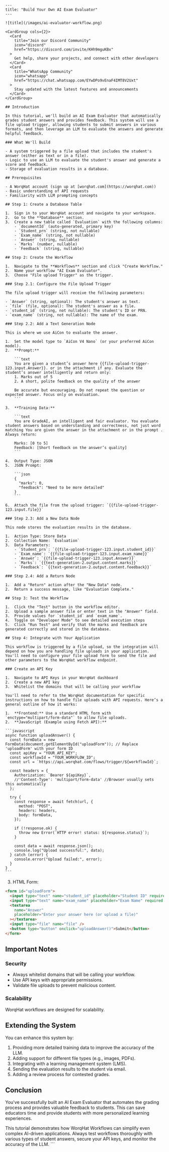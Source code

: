 ````mdx
---
title: "Build Your Own AI Exam Evaluator"
---

![title](/images/ai-evaluator-workflow.png)

<CardGroup cols={2}>
  <Card
    title="Join our Discord Community"
    icon="discord"
    href="https://discord.com/invite/KHh9mguKBx"
  >
    Get help, share your projects, and connect with other developers
  </Card>
  <Card
    title="WhatsApp Community"
    icon="whatsapp"
    href="https://chat.whatsapp.com/EYwDPo9vEnaF4IMT8V2Uxt"
  >
    Stay updated with the latest features and announcements
  </Card>
</CardGroup>

## Introduction

In this tutorial, we'll build an AI Exam Evaluator that automatically grades student answers and provides feedback. This system will use a file upload trigger, allowing students to submit answers in various formats, and then leverage an LLM to evaluate the answers and generate helpful feedback.

### What We'll Build

- A system triggered by a file upload that includes the student's answer (either as text or in a file).
- Logic to use an LLM to evaluate the student's answer and generate a score and feedback.
- Storage of evaluation results in a database.

## Prerequisites

- A WorqHat account (sign up at [worqhat.com](https://worqhat.com))
- Basic understanding of API requests
- Familiarity with LLM prompting concepts

## Step 1: Create a Database Table

1.  Sign in to your WorqHat account and navigate to your workspace.
2.  Go to the **Database** section.
3.  Create a new table called `Evaluation` with the following columns:
    - `documentId` (auto-generated, primary key)
    - `Student_prn` (string, not nullable)
    - `Exam_name` (string, not nullable)
    - `Answer` (string, nullable)
    - `Marks` (number, nullable)
    - `Feedback` (string, nullable)

## Step 2: Create the Workflow

1.  Navigate to the **Workflows** section and click "Create Workflow."
2.  Name your workflow "AI Exam Evaluator".
3.  Choose "File upload Trigger" as the trigger.

### Step 2.1: Configure the File Upload Trigger

The file upload trigger will receive the following parameters:

- `Answer` (string, optional): The student's answer as text.
- `file` (file, optional): The student's answer as a file.
- `student_id` (string, not nullable): The student's ID or PRN.
- `exam_name` (string, not nullable): The name of the exam.

### Step 2.2: Add a Text Generation Node

This is where we use AiCon to evaluate the answer.

1.  Set the model type to `AiCon V4 Nano` (or your preferred AiCon model).
2.  **Prompt:**

    ```text
    You are given a student’s answer here {{file-upload-trigger-123.input.Answer}}. or in the attachment if any. Evaluate the student’s answer intelligently and return only:
    1. Marks out of 5
    2. A short, polite feedback on the quality of the answer

    Be accurate but encouraging. Do not repeat the question or expected answer. Focus only on evaluation.
    ```

3.  **Training Data:**

    ```text
    You are GradeAI, an intelligent and fair evaluator. You evaluate student answers based on understanding and correctness, not just word matching You are given the answer in the attachment or in the prompt . Always return:

    Marks: [0 to 5]
    Feedback: [Short feedback on the answer’s quality]
    ```

4.  Output Type: JSON
5.  JSON Prompt:

    ```json
    {
      "marks": 0,
      "feedback": "Need to be more detailed"
    }
    ```

6.  Attach the file from the upload trigger: `{{file-upload-trigger-123.input.file}}`

### Step 2.3: Add a New Data Node

This node stores the evaluation results in the database.

1.  Action Type: Store Data
2.  Collection Name: `Evaluation`
3.  Data Parameters:
    - `Student_prn`: `{{file-upload-trigger-123.input.student_id}}`
    - `Exam_name`: `{{file-upload-trigger-123.input.exam_name}}`
    - `Answer`: `{{file-upload-trigger-123.input.Answer}}`
    - `Marks`: `{{text-generation-2.output.content.marks}}`
    - `Feedback`: `{{text-generation-2.output.content.feedback}}`

### Step 2.4: Add a Return Node

1.  Add a "Return" action after the "New Data" node.
2.  Return a success message, like "Evaluation Complete."

## Step 3: Test the Workflow

1.  Click the "Test" button in the workflow editor.
2.  Upload a sample answer file or enter text in the "Answer" field.
3.  Provide values for `student_id` and `exam_name`.
4.  Toggle on "Developer Mode" to see detailed execution steps
5.  Click "Run Test" and verify that the marks and feedback are generated correctly and stored in the database.

## Step 4: Integrate with Your Application

This workflow is triggered by a file upload, so the integration will depend on how you are handling file uploads in your application. You'll need to configure your file upload form to send the file and other parameters to the WorqHat workflow endpoint.

### Create an API Key

1.  Navigate to API Keys in your WorqHat dashboard
2.  Create a new API key
3.  Whitelist the domains that will be calling your workflow

You'll need to refer to the WorqHat documentation for specific instructions on how to handle file uploads with API requests. Here’s a general outline of how it works:

1.  **Frontend:** Use a standard HTML form with `enctype="multipart/form-data"` to allow file uploads.
2.  **JavaScript (Example using Fetch API):**

```javascript
async function uploadAnswer() {
  const formData = new FormData(document.getElementById("uploadForm")); // Replace 'uploadForm' with your form ID
  const apiKey = "YOUR_API_KEY";
  const workflowId = "YOUR_WORKFLOW_ID";
  const url = `https://api.worqhat.com/flows/trigger/${workflowId}`;

  const headers = {
    Authorization: `Bearer ${apiKey}`,
    //'Content-Type': 'multipart/form-data' //Browser usually sets this automatically
  };

  try {
    const response = await fetch(url, {
      method: "POST",
      headers: headers,
      body: formData,
    });

    if (!response.ok) {
      throw new Error(`HTTP error! status: ${response.status}`);
    }

    const data = await response.json();
    console.log("Upload successful:", data);
  } catch (error) {
    console.error("Upload failed:", error);
  }
}
```
````

3. HTML Form:

```html
<form id="uploadForm">
  <input type="text" name="student_id" placeholder="Student ID" required />
  <input type="text" name="exam_name" placeholder="Exam Name" required />
  <textarea
    name="Answer"
    placeholder="Enter your answer here (or upload a file)"
  ></textarea>
  <input type="file" name="file" />
  <button type="button" onclick="uploadAnswer()">Submit</button>
</form>
```

## Important Notes

### Security

- Always whitelist domains that will be calling your workflow.
- Use API keys with appropriate permissions.
- Validate file uploads to prevent malicious content.

### Scalability

WorqHat workflows are designed for scalability.

## Extending the System

You can enhance this system by:

1.  Providing more detailed training data to improve the accuracy of the LLM.
2.  Adding support for different file types (e.g., images, PDFs).
3.  Integrating with a learning management system (LMS).
4.  Sending the evaluation results to the student via email.
5.  Adding a review process for contested grades.

## Conclusion

You've successfully built an AI Exam Evaluator that automates the grading process and provides valuable feedback to students. This can save educators time and provide students with more personalized learning experiences.

<Note>
  This tutorial demonstrates how WorqHat Workflows can simplify even complex
  AI-driven applications.
</Note>

<Check>
  Always test workflows thoroughly with various types of student answers, secure
  your API keys, and monitor the accuracy of the LLM.
</Check>
```
